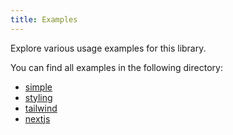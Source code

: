 ```yaml
---
title: Examples
---
```


Explore various usage examples for this library.

You can find all examples in the following directory:

- [simple](https://github.com/Alexanderdunlop/mentis/tree/main/packages/examples/simple)
- [styling](https://github.com/Alexanderdunlop/mentis/tree/main/packages/examples/styling)
- [tailwind](https://github.com/Alexanderdunlop/mentis/tree/main/packages/examples/tailwind)
- [nextjs](https://github.com/Alexanderdunlop/mentis/tree/main/packages/examples/nextjs)

